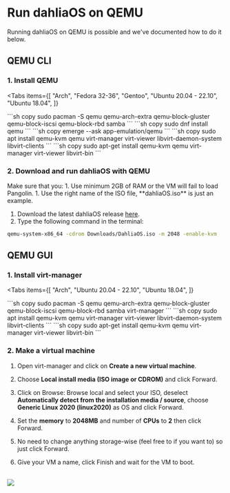 
# Run dahliaOS on QEMU

Running dahliaOS on QEMU is possible and we've documented how to do it below.

## QEMU CLI

### 1. Install QEMU

<Tabs
  items={[
    "Arch",
    "Fedora 32-36",
    "Gentoo",
    "Ubuntu 20.04 - 22.10",
    "Ubuntu 18.04",
  ]}
>
  <Tab>
    ```sh copy
    sudo pacman -S qemu qemu-arch-extra qemu-block-gluster qemu-block-iscsi qemu-block-rbd samba
    ```
  </Tab>
  <Tab>
    ```sh copy
    sudo dnf install qemu
    ```
  </Tab>
  <Tab>
    ```sh copy
    emerge --ask app-emulation/qemu
    ```
  </Tab>
  <Tab>
    ```sh copy
    sudo apt install qemu-kvm qemu virt-manager virt-viewer libvirt-daemon-system libvirt-clients
    ```
  </Tab>
  <Tab>
    ```sh copy
    sudo apt-get install qemu-kvm qemu virt-manager virt-viewer libvirt-bin
    ```
  </Tab>
</Tabs>

### 2. Download and run dahliaOS with QEMU

<Callout type="warning" emoji="⚠️">
  Make sure that you:
  1. Use minimum 2GB of RAM or the VM will fail to load Pangolin.
  1. Use the right name of the ISO file, **dahliaOS.iso** is just an example.
</Callout>

1. Download the latest dahliaOS release [here](https://dahliaos.io/download).
1. Type the following command in the terminal:

```sh copy
qemu-system-x86_64 -cdrom Downloads/DahliaOS.iso -m 2048 -enable-kvm
```

## QEMU GUI

### 1. Install virt-manager

<Tabs
  items={[
    "Arch",
    "Ubuntu 20.04 - 22.10",
    "Ubuntu 18.04",
  ]}
>
  <Tab>
    ```sh copy
    sudo pacman -S qemu qemu-arch-extra qemu-block-gluster qemu-block-iscsi qemu-block-rbd samba virt-manager
    ```
  </Tab>
  <Tab>
    ```sh copy
    sudo apt install qemu-kvm qemu virt-manager virt-viewer libvirt-daemon-system libvirt-clients
    ```
  </Tab>
  <Tab>
    ```sh copy
    sudo apt-get install qemu-kvm qemu virt-manager virt-viewer libvirt-bin
    ```
  </Tab>
</Tabs>

### 2. Make a virtual machine

1. Open virt-manager and click on **Create a new virtual machine**.

1. Choose **Local install media (ISO image or CDROM)** and click Forward.

1. Click on Browse: Browse local and select your ISO, deselect **Automatically detect from the installation media / source**, choose **Generic Linux 2020 (linux2020)** as OS and click Forward.

1. Set the **memory** to **2048MB** and number of **CPUs** to **2** then click Forward.

1. No need to change anything storage-wise (feel free to if you want to) so just click Forward.

1. Give your VM a name, click Finish and wait for the VM to boot.

<br />
<Image src={qemuGuiInstallGif} />
